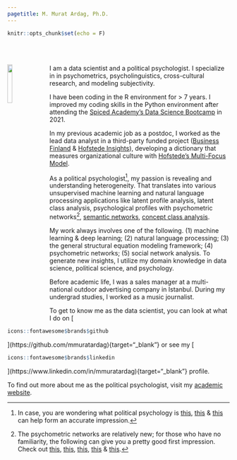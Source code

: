 ```yaml
---
pagetitle: M. Murat Ardag, Ph.D.
---
```


```r
knitr::opts_chunk$set(echo = F)
```

<br>
<br>

<img src="ws_img/mma_c_gp.jpg" style="width:15%; margin-right: 20px" align="left">

<div>
I am a data scientist and a political psychologist. I specialize in in psychometrics, psycholinguistics, cross-cultural research, and modeling subjectivity.
</div>

<div>
I have been coding in the R environment for > 7 years. I improved my coding skills in the Python environment after attending the [Spiced Academy's Data Science Bootcamp](https://www.spiced-academy.com/en/program/data-science){target="_blank"} in 2021.
</div>

<div>
In my previous academic job as a postdoc, I worked as the lead data analyst in a third-party funded project ([Business Finland](https://www.businessfinland.fi/en/){target="_blank"} & [Hofstede Insights](https://www.hofstede-insights.com/){target="_blank"}), developing a dictionary that measures organizational culture with [Hofstede's Multi-Focus Model](https://hi.hofstede-insights.com/multi-focus-model){target="_blank"}.
</div>

<div>
As a political psychologist[^1], my passion is revealing and understanding heterogeneity. That translates into various unsupervised machine learning and natural language processing applications like latent profile analysis, latent class analysis, psychological profiles with psychometric networks[^2], [semantic networks](https://cran.r-project.org/web/packages/SemNeT/index.html){target="_blank"}, [concept class analysis](https://github.com/dustinstoltz/CMDist){target="_blank"}.
</div>

<div>
My work always involves one of the following. (1) machine learning & deep learning; (2) natural language processing; (3) the general structural equation modeling framework; (4) psychometric networks; (5) social network analysis. To generate new insights, I utilize my domain knowledge in data science, political science, and psychology.
</div>

<div>
Before academic life, I was a sales manager at a multi-national outdoor advertising company in Istanbul. During my undergrad studies, I worked as a music journalist.
</div>

<div>
To get to know me as the data scientist, you can look at what I do on [
```r
icons::fontawesome$brands$github
```
](https://github.com/mmuratardag){target="_blank"} or see my [
```r
icons::fontawesome$brands$linkedin
```
](https://www.linkedin.com/in/mmuratardag){target="_blank"} profile.
</div>

<div>
To find out more about me as the political psychologist, visit my [academic website](https://mmuratardag.github.io/academic_website).
</div>

[^1]: In case, you are wondering what political psychology is [this](https://pprg.stanford.edu/what-is-political-psychology){target="_blank"}, [this](https://en.wikipedia.org/wiki/Political_psychology){target="_blank"} & [this](https://ispp.org){target="_blank"} can help form an accurate impression.
[^2]: The psychometric networks are relatively new; for those who have no familiarity, the following can give you a pretty good first impression. Check out [this](http://psychosystems.org/files/Literature/NetworkPsychometricsDraft.pdf){target="_blank"}, [this](https://www.rug.nl/gmw/psychology/expertise-groups/psychometrics-and-statistics/projects/main/main_1_psy_networks-in-psychology_-more-than-a-pretty-picture_?lang=en){target="_blank"}, [this](http://sachaepskamp.com/Dissertation){target="_blank"}, [this](https://psych-networks.com/r-packages){target="_blank"} & [this](http://psychonetrics.org){target="_blank"}.